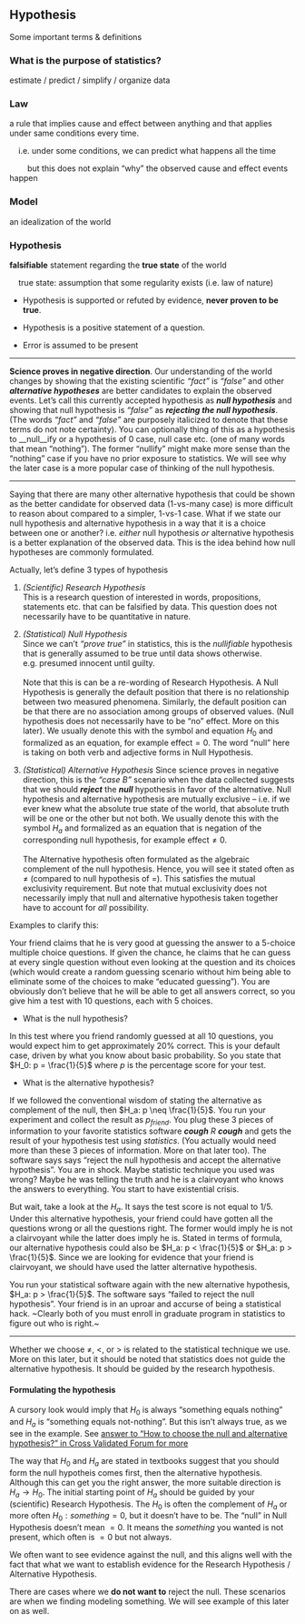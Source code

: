## Hypothesis

Some important terms & definitions

<h3>What is the purpose of statistics?</h3>

estimate / predict / simplify / organize data

<h3>Law</h3>

a rule that implies cause and effect between anything and that applies under same conditions every time.

&nbsp;&nbsp;&nbsp;&nbsp;i.e. under some conditions, we can predict what happens all the time

&nbsp;&nbsp;&nbsp;&nbsp;&nbsp;&nbsp;&nbsp;&nbsp;but this does not explain "why" the observed cause and effect events happen

<h3>Model</h3>

an idealization of the world

<h3>Hypothesis</h3>

**falsifiable** statement regarding the **true state** of the world

&nbsp;&nbsp;&nbsp;&nbsp;true state: assumption that some regularity exists (i.e. law of nature)

- Hypothesis is supported or refuted by evidence, **never proven to be true**.

- Hypothesis is a positive statement of a question.

- Error is assumed to be present

---

**Science proves in negative direction**. Our understanding of the world changes by showing that the existing scientific _"fact"_ is _"false"_ and other **_alternative hypotheses_** are better candidates to explain the observed events. Let's call this currently accepted hypothesis as **_null hypothesis_** and showing that null hypothesis is _"false"_ as **_rejecting the null hypothesis_**. (The words _"fact"_ and _"false"_ are purposely italicized to denote that these terms do not note certainty). You can optionally thing of this as a hypothesis to __null__ify or a hypothesis of 0 case, null case etc. (one of many words that mean "nothing"). The former "nullify" might make more sense than the "nothing" case if you have no prior exposure to statistics. We will see why the later case is a more popular case of thinking of the null hypothesis.

---

Saying that there are many other alternative hypothesis that could be shown as the better candidate for observed data (1-vs-many case) is more difficult to reason about compared to a simpler, 1-vs-1 case. What if we state our null hypothesis and alternative hypothesis in a way that it is a choice between one or another? i.e. _either_ null hypothesis _or_ alternative hypothesis is a better explanation of the observed data. This is the idea behind how null hypotheses are commonly formulated.

Actually, let's define 3 types of hypothesis

1. _(Scientific) Research Hypothesis_  
This is a research question of interested in words, propositions, statements etc. that can be falsified by data. This question does not necessarily have to be quantitative in nature.

2. _(Statistical) Null Hypothesis_  
Since we can't _"prove true"_ in statistics, this is the _nullifiable_ hypothesis that is generally assumed to be true until data shows otherwise.  
e.g. presumed innocent until guilty.  
<br/>
Note that this is can be a re-wording of Research Hypothesis. A Null Hypothesis is generally the default position that there is no relationship between two measured phenomena. Similarly, the default position can be that there are no association among groups of observed values. (Null hypothesis does not necessarily have to be "no" effect. More on this later). We usually denote this with the symbol and equation $H_0$ and formalized as an equation, for example $\text{effect} = 0$. The word "null" here is taking on both verb and adjective forms in Null Hypothesis.

3. _(Statistical) Alternative Hypothesis_ 
Since science proves in negative direction, this is the _"case B"_ scenario when the data collected suggests that we should **_reject_** the **_null_** hypothesis in favor of the alternative. Null hypothesis and alternative hypothesis are mutually exclusive -- i.e. if we ever knew what the absolute true state of the world, that absolute truth will be one or the other but not both. We usually denote this with the symbol $H_a$ and formalized as an equation that is negation of the corresponding null hypothesis, for example $\text{effect} \neq 0$.  
<br/>The Alternative hypothesis often formulated as the algebraic complement of the null hypothesis. Hence, you will see it stated often as $\neq$ (compared to null hypothesis of $=$). This satisfies the mutual exclusivity requirement. But note that mutual exclusivity does not necessarily imply that null and alternative hypothesis taken together have to account for _all_ possibility.  
  
Examples to clarify this:

Your friend claims that he is very good at guessing the answer to a 5-choice multiple choice questions. If given the chance, he claims that he can guess at every single question without even looking at the question and its choices (which would create a random guessing scenario without him being able to eliminate some of the choices to make "educated guessing"). You are obviously don't believe that he will be able to get all answers correct, so you give him a test with 10 questions, each with 5 choices.  
  
- What is the null hypothesis?

In this test where you friend randomly guessed at all 10 questions, you would expect him to get approximately 20% correct. This is your default case, driven by what you know about basic probability. So you state that $H_0: p = \frac{1}{5}$ where $p$ is the percentage score for your test.

- What is the alternative hypothesis?

If we followed the conventional wisdom of stating the alternative as complement of the null, then $H_a: p \neq \frac{1}{5}$. You run your experiment and collect the result as $p_{friend}$. You plug these 3 pieces of information to your favorite statistics software **_cough_** _R_ **_cough_** and gets the result of your hypothesis test using _statistics_. (You actually would need more than these 3 pieces of information. More on that later too). The software says says "reject the null hypothesis and accept the alternative hypothesis". You are in shock. Maybe statistic technique you used was wrong?  Maybe he was telling the truth and he is a clairvoyant who knows the answers to everything. You start to have existential crisis.

But wait, take a look at the $H_a$. It says the test score is not equal to $1/5$. Under this alternative hypothesis, your friend could have gotten all the questions wrong or all the questions right. The former would imply he is not a clairvoyant while the latter does imply he is. Stated in terms of formula, our alternative hypothesis could also be $H_a: p < \frac{1}{5}$ or $H_a: p > \frac{1}{5}$. Since we are looking for evidence that your friend is clairvoyant, we should have used the latter alternative hypothesis.

You run your statistical software again with the new alternative hypothesis, $H_a: p > \frac{1}{5}$. The software says "failed to reject the null hypothesis". Your friend is in an uproar and accurse of being a statistical hack. ~Clearly both of you must enroll in graduate program in statistics to figure out who is right.~

---

Whether we choose $\neq$, $<$, or $>$ is related to the statistical technique we use. More on this later, but it should be noted that statistics does not guide the alternative hypothesis. It should be guided by the research hypothesis.    


<h4>Formulating the hypothesis</h4>

A cursory look would imply that $H_0$ is always "something equals nothing" and $H_a$ is "something equals not-nothing". But this isn't always true, as we see in the example. See [answer to "How to choose the null and alternative hypothesis?" in Cross Validated Forum for more](https://stats.stackexchange.com/a/123304/183622)

The way that $H_0$ and $H_a$ are stated in textbooks suggest that you should form the null hypotheis comes first, then the alternative hypothesis. Although this can get you the right answer, the more suitable direction is $H_a \rightarrow  H_0$. The initial starting point of $H_a$ should be guided by your (scientific) Research Hypothesis. The $H_0$ is often the complement of $H_a$ or more often $H_0: something = 0$, but it doesn't have to be. The "null" in Null Hypothesis doesn't mean $= 0$. It means the $something$ you wanted is not present, which often is $= 0$ but not always.

We often want to see evidence against the null, and this aligns well with the fact that what we want to establish evidence for the Research Hypothesis / Alternative Hypothesis.  

There are cases where we **do not want to** reject the null. These scenarios are when we finding modeling something. We will see example of this later on as well.




